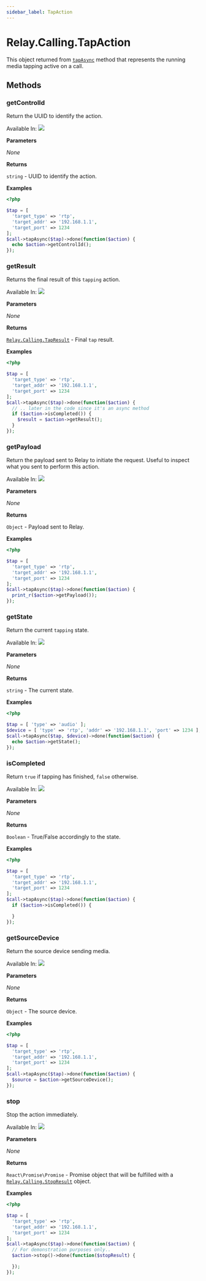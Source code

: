 ```yaml
---
sidebar_label: TapAction
---
```


# Relay.Calling.TapAction

This object returned from [`tapAsync`](relay/server-sdk/php/reference/relay_calling/call.mdx#tapasync) method that represents the running media tapping active on a call.

## Methods

<div class="method-definitions"></div>

### getControlId

Return the UUID to identify the action.

Available In: <img class="method-available-tag" src="https://img.shields.io/badge/-v2.1+-brightgreen.svg" />

**Parameters**

_None_

**Returns**

`string` - UUID to identify the action.

**Examples**

```php title="Start tapping audio and print the controlId."
<?php

$tap = [
  'target_type' => 'rtp',
  'target_addr' => '192.168.1.1',
  'target_port' => 1234
];
$call->tapAsync($tap)->done(function($action) {
  echo $action->getControlId();
});
```

### getResult

Returns the final result of this `tapping` action.

Available In: <img class="method-available-tag" src="https://img.shields.io/badge/-v2.1+-brightgreen.svg" />

**Parameters**

_None_

**Returns**

[`Relay.Calling.TapResult`](relay/server-sdk/php/reference/relay_calling/tap_result.mdx) - Final `tap` result.

**Examples**

```php title="Start tapping audio and grab the result when it's completed."
<?php

$tap = [
  'target_type' => 'rtp',
  'target_addr' => '192.168.1.1',
  'target_port' => 1234
];
$call->tapAsync($tap)->done(function($action) {
  // .. later in the code since it's an async method
  if ($action->isCompleted()) {
    $result = $action->getResult();
  }
});
```

### getPayload

Return the payload sent to Relay to initiate the request. Useful to inspect what you sent to perform this action.

Available In: <img class="method-available-tag" src="https://img.shields.io/badge/-v2.1+-brightgreen.svg" />

**Parameters**

_None_

**Returns**

`Object` - Payload sent to Relay.

**Examples**

```php title="Start tapping audio and print out the payload."
<?php

$tap = [
  'target_type' => 'rtp',
  'target_addr' => '192.168.1.1',
  'target_port' => 1234
];
$call->tapAsync($tap)->done(function($action) {
  print_r($action->getPayload());
});
```

### getState

Return the current `tapping` state.

Available In: <img class="method-available-tag" src="https://img.shields.io/badge/-v2.1+-brightgreen.svg" />

**Parameters**

_None_

**Returns**

`string` - The current state.

**Examples**

```php title="Start tapping audio and print the state."
<?php

$tap = [ 'type' => 'audio' ];
$device = [ 'type' => 'rtp', 'addr' => '192.168.1.1', 'port' => 1234 ];
$call->tapAsync($tap, $device)->done(function($action) {
  echo $action->getState();
});
```

### isCompleted

Return `true` if tapping has finished, `false` otherwise.

Available In: <img class="method-available-tag" src="https://img.shields.io/badge/-v2.1+-brightgreen.svg" />

**Parameters**

_None_

**Returns**

`Boolean` - True/False accordingly to the state.

**Examples**

```php title="Start tapping audio and check if it has finished."
<?php

$tap = [
  'target_type' => 'rtp',
  'target_addr' => '192.168.1.1',
  'target_port' => 1234
];
$call->tapAsync($tap)->done(function($action) {
  if ($action->isCompleted()) {

  }
});
```

### getSourceDevice

Return the source device sending media.

Available In: <img class="method-available-tag" src="https://img.shields.io/badge/-v2.1+-brightgreen.svg" />

**Parameters**

_None_

**Returns**

`Object` - The source device.

**Examples**

```php title="Start tapping audio and then inspect the source device."
<?php

$tap = [
  'target_type' => 'rtp',
  'target_addr' => '192.168.1.1',
  'target_port' => 1234
];
$call->tapAsync($tap)->done(function($action) {
  $source = $action->getSourceDevice();
});
```

### stop

Stop the action immediately.

Available In: <img class="method-available-tag" src="https://img.shields.io/badge/-v2.1+-brightgreen.svg" />

**Parameters**

_None_

**Returns**

`React\Promise\Promise` - Promise object that will be fulfilled with a [`Relay.Calling.StopResult`](relay/server-sdk/php/reference/relay_calling/stop_result.mdx) object.

**Examples**

```php title="Start tapping audio and then stop the action."
<?php

$tap = [
  'target_type' => 'rtp',
  'target_addr' => '192.168.1.1',
  'target_port' => 1234
];
$call->tapAsync($tap)->done(function($action) {
  // For demonstration purposes only..
  $action->stop()->done(function($stopResult) {

  });
});
```
